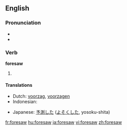 ==English==

===Pronunciation===
* {{IPA|/foɻ'sɑʊ/}}
* {{audio|en-us-foresaw.ogg|Audio (US)}}

===Verb===
'''foresaw'''

# {{simple past of|[[foresee]]}}

====Translations====
{{trans-top|simple past of "to foresee"}}
* Dutch: [[voorzag]], [[voorzagen]]
* Indonesian: {{t-|id|kira|alt=memperkirakan|xs=Indonesian}}
{{trans-mid}}
* Japanese: [[予測]]した ([[よそく]]した, yosoku-shita)
{{trans-bottom}}

[[fr:foresaw]]
[[hu:foresaw]]
[[ja:foresaw]]
[[vi:foresaw]]
[[zh:foresaw]]
